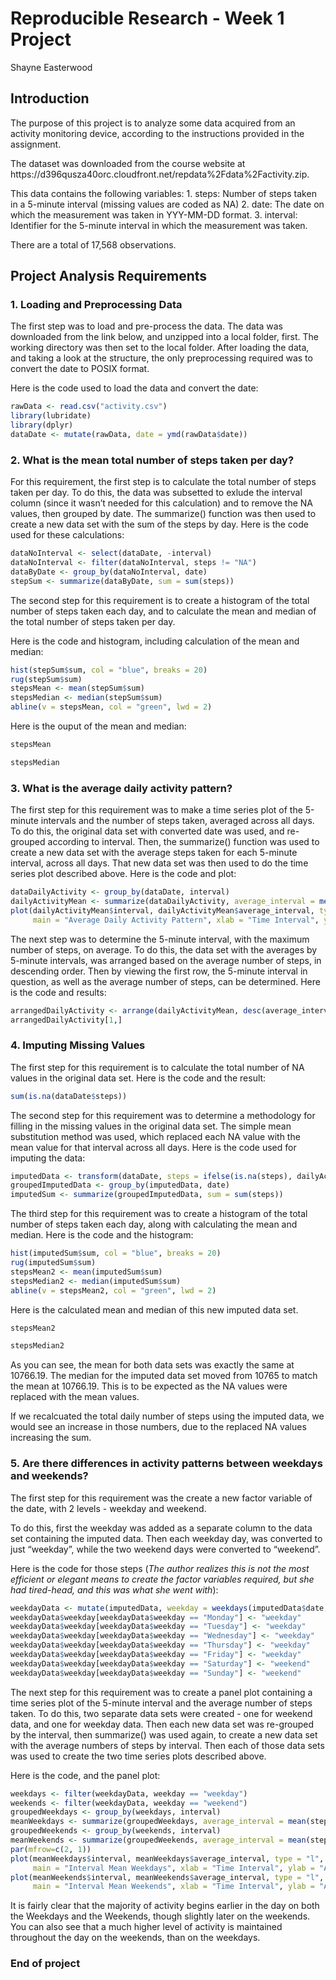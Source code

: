 # Reproducible Research - Week 1 Project  
Shayne Easterwood  

## Introduction  

The purpose of this project is to analyze some data acquired from an activity monitoring device, according to the instructions provided in the assignment. 

The dataset was downloaded from the course website at https://d396qusza40orc.cloudfront.net/repdata%2Fdata%2Factivity.zip.

This data contains the following variables:
1. steps: Number of steps taken in a 5-minute interval (missing values are coded as NA)
2. date: The date on which the measurement was taken in YYY-MM-DD format. 
3. interval: Identifier for the 5-minute interval in which the measurement was taken. 

There are a total of 17,568 observations. 

## Project Analysis Requirements  

### 1. Loading and Preprocessing Data

The first step was to load and pre-process the data. The data was downloaded from the link below, and unzipped into a local folder, first. The working directory was then set to the local folder. 
After loading the data, and taking a look at the structure, the only preprocessing required was to convert the date to POSIX format. 

Here is the code used to load the data and convert the date:

```r
rawData <- read.csv("activity.csv")
library(lubridate)
library(dplyr)
dataDate <- mutate(rawData, date = ymd(rawData$date))
```

### 2. What is the mean total number of steps taken per day?  

For this requirement, the first step is to calculate the total number of steps taken per day.
To do this, the data was subsetted to exlude the interval column (since it wasn't needed for this calculation) and to remove the NA values, then grouped by date. The summarize() function was then used to create a new data set with the sum of the steps by day. Here is the code used for these calculations:

```r
dataNoInterval <- select(dataDate, -interval)
dataNoInterval <- filter(dataNoInterval, steps != "NA")
dataByDate <- group_by(dataNoInterval, date)
stepSum <- summarize(dataByDate, sum = sum(steps))
```

The second step for this requirement is to create a histogram of the total number of steps taken each day, and to calculate the mean and median of the total number of steps taken per day. 

Here is the code and histogram, including calculation of the mean and median:

```r
hist(stepSum$sum, col = "blue", breaks = 20)
rug(stepSum$sum)
stepsMean <- mean(stepSum$sum)
stepsMedian <- median(stepSum$sum)
abline(v = stepsMean, col = "green", lwd = 2)
```

Here is the ouput of the mean and median:

```r
stepsMean
```
```r
stepsMedian
```

### 3. What is the average daily activity pattern?

The first step for this requirement was to make a time series plot of the 5-minute intervals and the number of steps taken, averaged across all days. To do this, the original data set with converted date was used, and re-grouped according to interval. Then, the summarize() function was used to create a new data set with the average steps taken for each 5-minute interval, across all days. That new data set was then used to do the time series plot described above. Here is the code and plot:

```r
dataDailyActivity <- group_by(dataDate, interval)
dailyActivityMean <- summarize(dataDailyActivity, average_interval = mean(steps, na.rm = TRUE))
plot(dailyActivityMean$interval, dailyActivityMean$average_interval, type = "l", col = "green", 
     main = "Average Daily Activity Pattern", xlab = "Time Interval", ylab = "Average Steps Taken")
```

The next step was to determine the 5-minute interval, with the maximum number of steps, on average. To do this, the data set with the averages by 5-minute intervals, was arranged based on the average number of steps, in descending order. Then by viewing the first row, the 5-minute interval in question, as well as the average number of steps, can be determined. Here is the code and results:

```r
arrangedDailyActivity <- arrange(dailyActivityMean, desc(average_interval))
arrangedDailyActivity[1,]
```

### 4. Imputing Missing Values

The first step for this requirement is to calculate the total number of NA values in the original data set. Here is the code and the result:

```r
sum(is.na(dataDate$steps))
```

The second step for this requirement was to determine a methodology for filling in the missing values in the original data set. The simple mean substitution method was used, which replaced each NA value with the mean value for that interval across all days. Here is the code used for imputing the data:

```r
imputedData <- transform(dataDate, steps = ifelse(is.na(steps), dailyActivityMean$average_interval, steps))
groupedImputedData <- group_by(imputedData, date)
imputedSum <- summarize(groupedImputedData, sum = sum(steps))
```

The third step for this requirement was to create a histogram of the total number of steps taken each day, along with calculating the mean and median. Here is the code and the histogram:

```r
hist(imputedSum$sum, col = "blue", breaks = 20)
rug(imputedSum$sum)
stepsMean2 <- mean(imputedSum$sum)
stepsMedian2 <- median(imputedSum$sum)
abline(v = stepsMean2, col = "green", lwd = 2)
```

Here is the calculated mean and median of this new imputed data set. 

```r
stepsMean2
```

```r
stepsMedian2
```

As you can see, the mean for both data sets was exactly the same at 10766.19. 
The median for the imputed data set moved from 10765 to match the mean at 10766.19. This is to be expected 
as the NA values were replaced with the mean values. 

If we recalcuated the total daily number of steps using the imputed data, we would see an increase in those numbers, due to the replaced NA values increasing the sum. 

### 5. Are there differences in activity patterns between weekdays and weekends?

The first step for this requirement was the create a new factor variable of the date, with 2 levels - weekday and weekend. 

To do this, first the weekday was added as a separate column to the data set containing the imputed data. Then each weekday day, was converted to just "weekday", while the two weekend days were converted to "weekend". 

Here is the code for those steps (*The author realizes this is not the most efficient or elegant means to create the factor variables required, but she had tired-head, and this was what she went with*):

```r
weekdayData <- mutate(imputedData, weekday = weekdays(imputedData$date, abbreviate = FALSE))
weekdayData$weekday[weekdayData$weekday == "Monday"] <- "weekday"
weekdayData$weekday[weekdayData$weekday == "Tuesday"] <- "weekday"
weekdayData$weekday[weekdayData$weekday == "Wednesday"] <- "weekday"
weekdayData$weekday[weekdayData$weekday == "Thursday"] <- "weekday"
weekdayData$weekday[weekdayData$weekday == "Friday"] <- "weekday"
weekdayData$weekday[weekdayData$weekday == "Saturday"] <- "weekend"
weekdayData$weekday[weekdayData$weekday == "Sunday"] <- "weekend"
```

The next step for this requirement was to create a panel plot containing a time series plot of the 5-minute interval and the average number of steps taken. To do this, two separate data sets were created - one for weekend data, and one for weekday data. Then each new data set was re-grouped by the interval, then summarize() was used again, to create a new data set with the average numbers of steps by interval. Then each of those data sets was used to create the two time series plots described above. 

Here is the code, and the panel plot:

```r
weekdays <- filter(weekdayData, weekday == "weekday")
weekends <- filter(weekdayData, weekday == "weekend") 
groupedWeekdays <- group_by(weekdays, interval)
meanWeekdays <- summarize(groupedWeekdays, average_interval = mean(steps))
groupedWeekends <- group_by(weekends, interval)
meanWeekends <- summarize(groupedWeekends, average_interval = mean(steps))
par(mfrow=c(2, 1))
plot(meanWeekdays$interval, meanWeekdays$average_interval, type = "l", col = "green", 
     main = "Interval Mean Weekdays", xlab = "Time Interval", ylab = "Average Steps Taken")
plot(meanWeekends$interval, meanWeekends$average_interval, type = "l", col = "green", 
     main = "Interval Mean Weekends", xlab = "Time Interval", ylab = "Average Steps Taken")
```

It is fairly clear that the majority of activity begins earlier in the day on both the Weekdays and the Weekends, though slightly later on the weekends. You can also see that a much higher level of activity is maintained throughout the day on the weekends, than on the weekdays. 

### End of project

